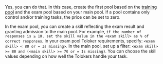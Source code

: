 <Cut title="Can I create two active training pools, one for practice and the other for admitting Tolokers to the main pool? In other words, one pool is for Tolokers to practice and the other pool tests them.">

Yes, you can do that. In this case, create the first pool based on the [training pool](/docs-new/glossary#training-pool) and the exam pool based on your main pool. If a pool contains only control and/or training tasks, the price can be set to zero.

In the exam pool, you can create a skill reflecting the exam result and granting admission to the main pool. For example, `if the number of responses is ≥ 10, set the skill value in the <exam skill> as % of correct responses`. In your exam pool Toloker requirements, specify: `<exam skill> < 80 or = Is missing>`. In the main pool, set up a filter: `<exam skill> >= 80 and (<main skill> >= 70 or = Is missing)`. You can choose the skill values depending on how well the Tolokers handle your task.

</Cut>
